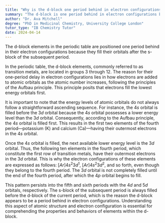 ```yaml
---
title: "Why is the d-block one period behind in electron configurations?"
summary: "The d-block is one period behind in electron configurations because it fills up after the s-block of the next period."
author: "Dr. Ava Mitchell"
degree: "PhD in Medicinal Chemistry, University College London"
tutor_type: "IB Chemistry Tutor"
date: 2024-04-14
---
```


The d-block elements in the periodic table are positioned one period behind in their electron configurations because they fill their orbitals after the s-block of the subsequent period.

In the periodic table, the d-block elements, commonly referred to as transition metals, are located in groups 3 through 12. The reason for their one-period delay in electron configurations lies in how electrons are added to atomic orbitals as the atomic number increases, following the principles of the Aufbau principle. This principle posits that electrons fill the lowest energy orbitals first.

It is important to note that the energy levels of atomic orbitals do not always follow a straightforward ascending sequence. For instance, the $4s$ orbital is filled before the $3d$ orbital because the $4s$ orbital possesses a lower energy level than the $3d$ orbital. Consequently, according to the Aufbau principle, the $4s$ orbital is filled first. This results in the first two elements of the fourth period—potassium (K) and calcium (Ca)—having their outermost electrons in the $4s$ orbital.

Once the $4s$ orbital is filled, the next available lower energy level is the $3d$ orbital. Thus, the following ten elements in the fourth period, which constitute the first row of transition metals, have their outermost electrons in the $3d$ orbital. This is why the electron configurations of these elements are expressed as follows: $[Ar] 4s^2 3d^1$, $[Ar] 4s^2 3d^2$, and so forth, even though they belong to the fourth period. The $3d$ orbital is not completely filled until the end of the fourth period, after which the $4p$ orbital begins to fill.

This pattern persists into the fifth and sixth periods with the $4d$ and $5d$ orbitals, respectively. The s-block of the subsequent period is always filled before the d-block of the current period, which is the reason the d-block appears to be a period behind in electron configurations. Understanding this aspect of atomic structure and electron configuration is essential for comprehending the properties and behaviors of elements within the d-block.
    